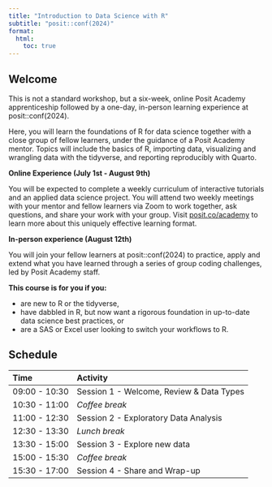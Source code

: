```yaml
---
title: "Introduction to Data Science with R"
subtitle: "posit::conf(2024)"
format: 
  html:
    toc: true
---
```


## Welcome

This is not a standard workshop, but a six-week, online Posit Academy apprenticeship followed by a one-day, in-person learning experience at posit::conf(2024).


Here, you will learn the foundations of R for data science together with a close group of fellow learners, under the guidance of a Posit Academy mentor. Topics will include the basics of R, importing data, visualizing and wrangling data with the tidyverse, and reporting reproducibly with Quarto.

**Online Experience (July 1st - August 9th)**

You will be expected to complete a weekly curriculum of interactive tutorials and an applied data science project. You will attend two weekly meetings with your mentor and fellow learners via Zoom to work together, ask questions, and share your work with your group. Visit [posit.co/academy](http://posit.co/academy) to learn more about this uniquely effective learning format.


**In-person experience (August 12th)**

You will join your fellow learners at posit::conf(2024) to practice, apply and extend what you have learned through a series of group coding challenges, led by Posit Academy staff.


**This course is for you if you:**

* are new to R or the tidyverse,
* have dabbled in R, but now want a rigorous foundation in up-to-date data science best practices, or
* are a SAS or Excel user looking to switch your workflows to R.

## Schedule

| Time          | Activity                                 |
| :------------ | :--------------------------------------  |
| 09:00 - 10:30 | Session 1 - Welcome, Review & Data Types |
| 10:30 - 11:00 | *Coffee break*                           |
| 11:00 - 12:30 | Session 2 - Exploratory Data Analysis    |
| 12:30 - 13:30 | *Lunch break*                            |
| 13:30 - 15:00 | Session 3 - Explore new data             |
| 15:00 - 15:30 | *Coffee break*                           |
| 15:30 - 17:00 | Session 4 - Share and Wrap-up            |
